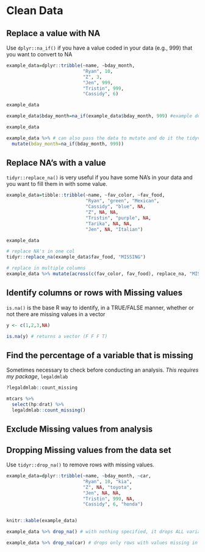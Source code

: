 # Clean Data

## Replace a value with NA

Use `dplyr::na_if()` if you have a value coded in your data (e.g., 999) that you want to convert to NA

```r

example_data=dplyr::tribble(~name, ~bday_month,
                            "Ryan", 10,
                            "Z", 3,
                            "Jen", 999, 
                            "Tristin", 999,
                            "Cassidy", 6)

example_data

example_data$bday_month=na_if(example_data$bday_month, 999) #example doing one column at a time 

example_data

example_data %>% # can also pass the data to mutate and do it the tidyverse way
  mutate(bday_month=na_if(bday_month, 999)) 
```


## Replace NA's with a value

`tidyr::replace_na()` is very useful if you have some NA's in your data and you want to fill them in with some value.

```r
example_data=tibble::tribble(~name, ~fav_color, ~fav_food,
                             "Ryan", "green", "Mexican",
                             "Cassidy", "blue", NA,
                             "Z", NA, NA,
                             "Tristin", "purple", NA,
                             "Tarika", NA, NA,
                             "Jen", NA, "Italian")

example_data

# replace NA's in one col
tidyr::replace_na(example_data$fav_food, "MISSING")

# replace in multiple columns
example_data %>% mutate(across(c(fav_color, fav_food), replace_na, "MISSING"))
```



## Identify columns or rows with Missing values

`is.na()` is the base R way to identify, in a TRUE/FALSE manner, whether or not there are missing values in a vector

```r
y <- c(1,2,3,NA)

is.na(y) # returns a vector (F F F T)
```



## Find the percentage of a variable that is missing

Sometimes necessary to check before conducting an analysis. *This requires my package*, `legaldmlab`

```r
?legaldmlab::count_missing

mtcars %>% 
  select(hp:drat) %>% 
  legaldmlab::count_missing()
```



## Exclude Missing values from analysis



## Dropping Missing values from the data set

Use `tidyr::drop_na()` to remove rows with missing values.

```r
example_data=dplyr::tribble(~name, ~bday_month, ~car,
                            "Ryan", 10, "kia",
                            "Z", NA, "toyota",
                            "Jen", NA, NA,
                            "Tristin", 999, NA,
                            "Cassidy", 6, "honda")


knitr::kable(example_data)

example_data %>% drop_na() # with nothing specified, it drops ALL variables that have >=1 missing value

example_data %>% drop_na(car) # drops only rows with values missing in the specified column

```



